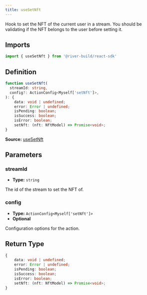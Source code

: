 ```yaml
---
title: useSetNft
---
```

Hook to set the NFT of the current user in a stream. You should be validating if the NFT belongs to the user before setting it.
## Imports

```ts
import { useSetNft } from '@river-build/react-sdk'
```

## Definition

```ts
function useSetNft(
  streamId: string,
  config?: ActionConfig<Myself['setNft']>,
): {
    data: void | undefined;
    error: Error | undefined;
    isPending: boolean;
    isSuccess: boolean;
    isError: boolean;
    setNft: (nft: NftModel) => Promise<void>;
}
```

**Source:** [useSetNft](https://github.com/river-build/river/blob/main/packages/react-sdk/src/useMyMember.ts)

## Parameters

### streamId

- **Type:** `string`

The id of the stream to set the NFT of.

### config

- **Type:** `ActionConfig<Myself['setNft']>`
- **Optional**

Configuration options for the action.

## Return Type

```ts
{
    data: void | undefined;
    error: Error | undefined;
    isPending: boolean;
    isSuccess: boolean;
    isError: boolean;
    setNft: (nft: NftModel) => Promise<void>;
}
```
